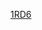 {{Linescore
| Date = 3月12日
| Time = 20:00
| Location = {{link-en|哈利斯科騎士體育場|Estadio de Béisbol Charros de Jalisco y Atletismo}}
| Road = '''{{bb|MEX}}''' | RoadAbr = 墨西哥
| R1 = 0 | R2 = 5 | R3 = 0 | R4 = 0 | R5 = 3 | R6 = 1 | R7 = 2 | R8 = 0 | R9 = 0 | RR = 11 | RH = 14 | RE = 0
| Home = {{bb|VEN}} | HomeAbr = 委內瑞拉
| H1 = 0 | H2 = 0 | H3 = 1 | H4 = 0 | H5 = 3 | H6 = 2 | H7 = 3 | H8 = 0 | H9 = 0 | HR = 9 | HH = 16 | HE = 0
| WP = {{link-en|Luis Mendoza|Luis Mendoza (baseball)}} (1-0)
| LP = {{link-en|Yusmeiro Petit|Yusmeiro Petit}} (0-1)
| SV = {{link-en|Roberto Osuna|Roberto Osuna}} (1)
| RoadHR = {{link-en|Esteban Quiroz|Esteban Quiroz}} (2，2局上，3分), [[布蘭登·萊爾德|Brandon Laird]] (1，5局上，3分)
| HomeHR = [[維克多·馬丁內斯|Victor Martinez]] (1，7局下，2分)
| Attendance = 15,489
| Notes = 
| BoxURL = https://www.worldbaseballclassic.com/gameday/mexico-vs-venezuela/2017/03/12/486923#game=486923,game_state=final,game_tab=box
}}
<noinclude>
[[Category:2017年世界棒球經典賽賽事模板|1RD6]]
</noinclude>